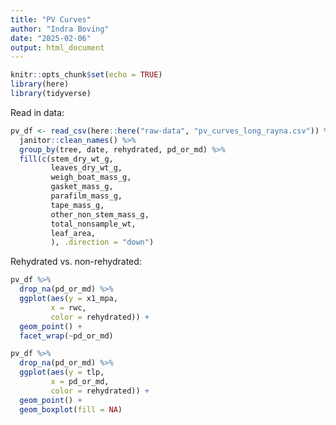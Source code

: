 ```yaml
---
title: "PV Curves"
author: "Indra Boving"
date: "2025-02-06"
output: html_document
---
```


```r
knitr::opts_chunk$set(echo = TRUE)
library(here)
library(tidyverse)
```

Read in data:

```r
pv_df <- read_csv(here::here("raw-data", "pv_curves_long_rayna.csv")) %>% 
  janitor::clean_names() %>% 
  group_by(tree, date, rehydrated, pd_or_md) %>% 
  fill(c(stem_dry_wt_g, 
         leaves_dry_wt_g,
         weigh_boat_mass_g,
         gasket_mass_g,
         parafilm_mass_g,
         tape_mass_g,
         other_non_stem_mass_g,
         total_nonsample_wt,
         leaf_area,
         ), .direction = "down")
```

Rehydrated vs. non-rehydrated: 

```r
pv_df %>% 
  drop_na(pd_or_md) %>% 
  ggplot(aes(y = x1_mpa,
         x = rwc,
         color = rehydrated)) +
  geom_point() +
  facet_wrap(~pd_or_md)
```


```r
pv_df %>% 
  drop_na(pd_or_md) %>% 
  ggplot(aes(y = tlp,
         x = pd_or_md,
         color = rehydrated)) +
  geom_point() +
  geom_boxplot(fill = NA)
```

